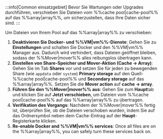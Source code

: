 :::info[Common einsatzgebiet]
Bevor Sie Wartungen oder Upgrades durchführen, verschieben Sie Dateien vom %%cache pool|cache-pool%% auf das %%array|array%%, um sicherzustellen, dass Ihre Daten sicher sind.
:::

Um Dateien von Ihrem Pool auf das %%array|array%% zu verschieben:

1. **Deaktivieren Sie Docker- und %%VM|vm%%-Dienste**: Gehen Sie zu **Einstellungen** und schalten Sie Docker und den %%VM|vm%% Manager aus. Dadurch wird verhindert, dass Dateien geöffnet bleiben, sodass der %%Mover|mover%% alles reibungslos übertragen kann.
2. **Einstellen von Share-Speicher und Mover-Aktion (Cache → Array)**: Gehen Sie im Tab **Shares** vor und setzen Sie für jeden zu bewegenden Share (wie `appdata` oder `system`) **Primary storage** auf den Quell-%%cache pool|cache-pool%% und **Secondary storage** auf das %%array|array%%. Setzen Sie die **Mover action** auf **cache → array**.
3. **Führen Sie den %%Mover|mover%% aus**: Gehen Sie zum **Haupt**tab und klicken Sie auf **Jetzt verschieben**, um Dateien vom %%cache pool|cache-pool%% auf das %%array|array%% zu übertragen.
4. **Verifikation des Vorgangs**: Nachdem der %%Mover|mover%% fertig ist, überprüfen Sie, ob die Dateien verschoben wurden, indem Sie auf das Ordnersymbol neben dem Cache-Eintrag auf der **Haupt**-Registerkarte klicken.
5. **Re-enable Docker and %%VM|vm%% services**: Once all files are on the %%array|array%%, you can safely turn these services back on.
